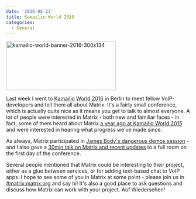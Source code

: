 ```yaml
---
date: '2016-05-23'
title: Kamailio World 2016
categories:
  - General
---
```


<img src="https://matrix.org/blog/wp-content/uploads/2016/05/kamailio-world-banner-2016-300x134.png" alt="kamailio-world-banner-2016-300x134" width="300" height="134" class="alignleft size-full wp-image-1624" />

Last week I went to <a href="https://www.kamailioworld.com/k04/">Kamailio World 2016</a> in Berlin to meet fellow VoIP-developers and tell them all about Matrix. It's a fairly small conference, which is actually quite nice as it means you get to talk to almost everyone. A lot of people were interested in Matrix - both new and familiar faces - in fact, some of them heard about Matrix <a href="https://matrix.org/blog/2015/06/01/matrix-wins-most-entertaining-demo-at-kamailio-world/">a year ago at Kamailio World 2015</a> and were interested in hearing what progress we've made since.

As always, Matrix participated in <a href="https://www.youtube.com/watch?v=QkjIIh0cqcM&t=9m">James Body's dangerous demos session</a> - and I also gave a <a href="https://www.youtube.com/watch?v=oV4WHaCJh2k">30min talk on Matrix and recent updates</a> to a full room on the first day of the conference. 

Several people mentioned that Matrix could be interesting to their project, either as a glue between services, or for adding text-based chat to VoIP apps. I hope to see some of you in Matrix at some point - please join us in <a href="https://vector.im/beta/#/room/#matrix:matrix.org">#matrix:matrix.org</a> and say hi! It's also a good place to ask questions and discuss how Matrix can work with your project. Auf Wiedersehen!